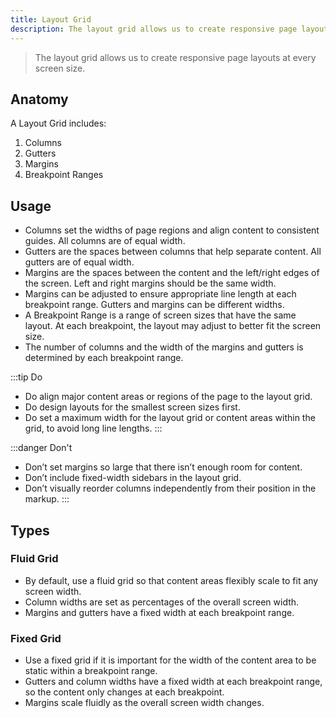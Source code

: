 ```yaml
---
title: Layout Grid
description: The layout grid allows us to create responsive page layouts at every screen size.
---
```


> The layout grid allows us to create responsive page layouts at every screen size.

## Anatomy

A Layout Grid includes:

1. Columns
2. Gutters
3. Margins
4. Breakpoint Ranges

## Usage

- Columns set the widths of page regions and align content to consistent guides. All columns are of equal width.
- Gutters are the spaces between columns that help separate content. All gutters are of equal width.
- Margins are the spaces between the content and the left/right edges of the screen. Left and right margins should be the same width.
- Margins can be adjusted to ensure appropriate line length at each breakpoint range.
    Gutters and margins can be different widths.
- A Breakpoint Range is a range of screen sizes that have the same layout. At each breakpoint, the layout may adjust to better fit the screen size.
- The number of columns and the width of the margins and gutters is determined by each breakpoint range.

:::tip Do
- Do align major content areas or regions of the page to the layout grid.
- Do design layouts for the smallest screen sizes first.
- Do set a maximum width for the layout grid or content areas within the grid, to avoid long line lengths.
:::

:::danger Don't
- Don’t set margins so large that there isn’t enough room for content.
- Don’t include fixed-width sidebars in the layout grid.
- Don’t visually reorder columns independently from their position in the markup.
:::

## Types

### Fluid Grid

- By default, use a fluid grid so that content areas flexibly scale to fit any screen width.
- Column widths are set as percentages of the overall screen width.
- Margins and gutters have a fixed width at each breakpoint range.

### Fixed Grid

- Use a fixed grid if it is important for the width of the content area to be static within a breakpoint range.
- Gutters and column widths have a fixed width at each breakpoint range, so the content only changes at each breakpoint.
- Margins scale fluidly as the overall screen width changes.
